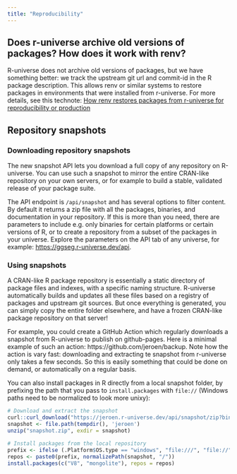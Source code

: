 ```yaml
---
title: "Reproducibility"
---
```


## Does r-universe archive old versions of packages? How does it work with renv?

R-universe does not archive old versions of packages, but we have something better: we track the upstream git url and commit-id in the R package description. This allows renv or similar systems to restore packages in environments that were installed from r-universe. For more details, see this technote: [How renv restores packages from r-universe for reproducibility or production](https://ropensci.org/blog/2022/01/06/runiverse-renv/) 

## Repository snapshots

### Downloading repository snapshots

The new snapshot API lets you download a full copy of any repository on R-universe. 
You can use such a snapshot to mirror the entire CRAN-like repository on your own servers, or for example to build a stable, validated release of your package suite.

The API endpoint is `/api/snapshot` and has several options to filter content.
By default it returns a zip file with all the packages, binaries, and documentation in your repository. 
If this is more than you need, there are parameters to include e.g. only binaries for certain platforms or certain versions of R, or to create a repository from a subset of the packages in your universe. 
Explore the parameters on the API tab of any universe, for example: <https://ggseg.r-universe.dev/api>.


### Using snapshots

A CRAN-like R package repository is essentially a static directory of package files and indexes, with a specific naming structure. 
R-universe automatically builds and updates all these files based on a registry of packages and upstream git sources. 
But once everything is generated, you can simply copy the entire folder elsewhere, and have a frozen CRAN-like package repository on that server!

For example, you could create a GitHub Action which regularly downloads a snapshot from R-universe to publish on github-pages. 
Here is a minimal example of such an action: https://github.com/jeroen/backup. Note how the action is vary fast: downloading and extracting te snapshot from r-universe only takes a few seconds. 
So this is easily something that could be done on demand, or automatically on a regular basis.

You can also install packages in R directly from a local snapshot folder, by prefixing the path that you pass to `install.packages` with `file://` (Windows paths need to be normalized to look more unixy):

```r
# Download and extract the snapshot
curl::curl_download("https://jeroen.r-universe.dev/api/snapshot/zip?binaries=4.3", "snapshot.zip")
snapshot <- file.path(tempdir(), 'jeroen')
unzip("snapshot.zip", exdir = snapshot)

# Install packages from the local repository
prefix <- ifelse (.Platform$OS.type == "windows", "file:///", "file://")
repos <- paste0(prefix, normalizePath(snapshot, "/"))
install.packages(c("V8", "mongolite"), repos = repos)
```

